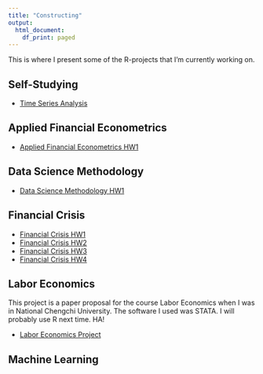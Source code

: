 ```yaml
---
title: "Constructing"
output: 
  html_document:
    df_print: paged
---
```


This is where I present some of the R-projects that I'm currently working on.

## Self-Studying

* [Time Series Analysis](https://shang-chieh0830.github.io/Time-Series-Analysis/)

## Applied Financial Econometrics

* [Applied Financial Econometrics HW1](content/Applied_Financial_Econometrics_HW1.pdf)


## Data Science Methodology

* [Data Science Methodology HW1](content/資料科學方法論-HW1.pdf)

## Financial Crisis

* [Financial Crisis HW1](content/Financial_Crisis_HW1.pdf)
* [Financial Crisis HW2](content/Financial_Crisis_HW2.pdf)
* [Financial Crisis HW3](content/Financial_Crisis_HW3.pdf)
* [Financial Crisis HW4](content/Financial_Crisis_HW4.pdf)

## Labor Economics

This project is a paper proposal for the course Labor Economics when I was in National Chengchi University.
The software I used was STATA. I will probably use R next time. HA! 

* [Labor Economics Project](content/107205036.pdf)

## Machine Learning



